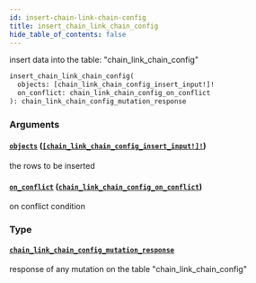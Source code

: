 ```yaml
---
id: insert-chain-link-chain-config
title: insert_chain_link_chain_config
hide_table_of_contents: false
---
```


insert data into the table: "chain_link_chain_config"

```graphql
insert_chain_link_chain_config(
  objects: [chain_link_chain_config_insert_input!]!
  on_conflict: chain_link_chain_config_on_conflict
): chain_link_chain_config_mutation_response
```

### Arguments

#### [`objects`](#) ([`[chain_link_chain_config_insert_input!]!`](../inputs/chain-link-chain-config-insert-input))

the rows to be inserted

#### [`on_conflict`](#) ([`chain_link_chain_config_on_conflict`](../inputs/chain-link-chain-config-on-conflict))

on conflict condition

### Type

#### [`chain_link_chain_config_mutation_response`](../objects/chain-link-chain-config-mutation-response)

response of any mutation on the table "chain_link_chain_config"
